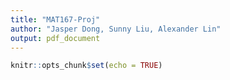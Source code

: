 ---
title: "MAT167-Proj"
author: "Jasper Dong, Sunny Liu, Alexander Lin"
output: pdf_document
---

```{r setup, include=FALSE}
knitr::opts_chunk$set(echo = TRUE)
```


